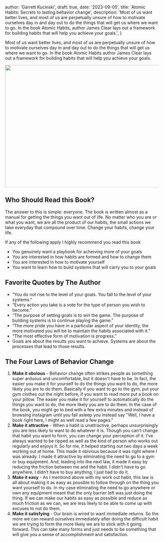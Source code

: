 
  author: 'Garrett Kucinski',
  draft: true,
  date: '2023-09-05',
  title: 'Atomic Habits: Secrets to lasting behavior change',
  description:
    'Most of us want better lives, and most of us are perpetually unsure of how to motivate ourselves day in and day out to do the things that will get us where we want to go. In the book Atomic Habits, author James Clear lays out a framework for building habits that will help you achieve your goals.',
}


Most of us want better lives, and most of us are perpetually unsure of how to motivate ourselves day in and day out to do the things that will get us where we want to go. In the book Atomic Habits author James Clear lays out a framework for building habits that will help you achieve your goals.

<Image src="https://fakeimg.pl/600x400?text=Atomic+Habits+Video" width="600" height="400" alt="" />

## Who Should Read this Book?
The answer to this is simple: everyone. The book is written almost as a manual for getting the things you want out of life. No matter who you are or what you want, we are all the product of our habits, the small actions we take everyday that compound over time. Change your habits, change your life.

If any of the following apply I highly recommend you read this book
- You genuinely want a playbook for acheiving more of your goals
- You are interested in how habits are formed and how to change them
- You are interested in how to motivate yourself
- You want to learn how to build systems that will carry you to your goals

## Favorite Quotes by The Author
- “You do not rise to the level of your goals. You fall to the level of your systems.”
- “Every action you take is a vote for the type of person you wish to become.”
- “The purpose of setting goals is to win the game. The purpose of building systems is to continue playing the game.”
- “The more pride you have in a particular aspect of your identity, the more motivated you will be to maintain the habits associated with it.”
- “The most effective form of motivation is progress.”
- Goals are about the results you want to achieve. Systems are about the processes that lead to those results.

## The Four Laws of Behavior Change
1.  **Make it obvious** -
Behavior change often strikes people as something super arduous and uncomfortable, but it doesn't have to be. In fact, the easier you make it for yourself to do the things you want to do, the more likely you are to do them. Basically if you want to go to the gym, put your gym clothes out the night before, if you want to read more put a book on your pillow. The easier you make it for yourself to automatically do the things you want to do, the more likely you are to do them. In the case of the book, you might go to bed with a few extra minutes and instead of browsing instagram until you fall asleep you instead say "Well, I have a book right here, I might as well read a few pages." 
2. **Make it attractive** - When a habit is unattractive, perhaps unsurprisingly you are less likely to want to do whatever it is. Though you can't change that habit you want to form, you can change your perception of it. I've always wanted to be ripped as well as the kind of person who works out regularly and enjoys it. So for me, it helped starting out two days a week working out at home. This made it obivious because it was right where I was already. I made it attractive by eliminating the need to go to a gym or buy equipment. And, leading into the next law, it made it easy by reducing the friction between me and the habit. I didn't have to go anywhere, I didn't have to buy anything, I just had to do it.
3. **Make it easy** - As I mentiond above with my work out habit, this law is all about making it as easy as possible to follow through on the thing you want yourself to do. In my case eliminating the need to go anywhere or own any equipment meant that the only barrier left was just doing the thing. If we can make our habits as easy as possible and reduce as much friction as we can, we are less likely to be able to come up with excuses to not do them.
4. **Make it satisfying** - Our brain is wired to want immediate returns. So the more we can reward ourselves immediately after doing the difficult habit we are trying to form the more likely we are to stick with it going forward. This can take many forms and just needs to be something that will give you a sense of accomplishment and satisfaction.
